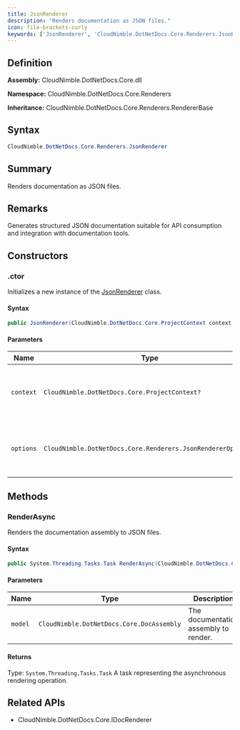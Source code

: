```yaml
---
title: JsonRenderer
description: "Renders documentation as JSON files."
icon: file-brackets-curly
keywords: ['JsonRenderer', 'CloudNimble.DotNetDocs.Core.Renderers.JsonRenderer', 'CloudNimble.DotNetDocs.Core.Renderers', 'class', 'CloudNimble.DotNetDocs.Core.Renderers.RendererBase', 'CloudNimble.DotNetDocs.Core.IDocRenderer']
---
```


## Definition

**Assembly:** CloudNimble.DotNetDocs.Core.dll

**Namespace:** CloudNimble.DotNetDocs.Core.Renderers

**Inheritance:** CloudNimble.DotNetDocs.Core.Renderers.RendererBase

## Syntax

```csharp
CloudNimble.DotNetDocs.Core.Renderers.JsonRenderer
```

## Summary

Renders documentation as JSON files.

## Remarks

Generates structured JSON documentation suitable for API consumption and integration
            with documentation tools.

## Constructors

### .ctor

Initializes a new instance of the [JsonRenderer](/api-reference/CloudNimble/DotNetDocs/Core/Renderers/JsonRenderer) class.

#### Syntax

```csharp
public JsonRenderer(CloudNimble.DotNetDocs.Core.ProjectContext context = null, CloudNimble.DotNetDocs.Core.Renderers.JsonRendererOptions options = null)
```

#### Parameters

| Name | Type | Description |
|------|------|-------------|
| `context` | `CloudNimble.DotNetDocs.Core.ProjectContext?` | The project context. If null, a default context is created. |
| `options` | `CloudNimble.DotNetDocs.Core.Renderers.JsonRendererOptions?` | The rendering options. If null, default options are used. |

## Methods

### RenderAsync

Renders the documentation assembly to JSON files.

#### Syntax

```csharp
public System.Threading.Tasks.Task RenderAsync(CloudNimble.DotNetDocs.Core.DocAssembly model)
```

#### Parameters

| Name | Type | Description |
|------|------|-------------|
| `model` | `CloudNimble.DotNetDocs.Core.DocAssembly` | The documentation assembly to render. |

#### Returns

Type: `System.Threading.Tasks.Task`
A task representing the asynchronous rendering operation.

## Related APIs

- CloudNimble.DotNetDocs.Core.IDocRenderer

